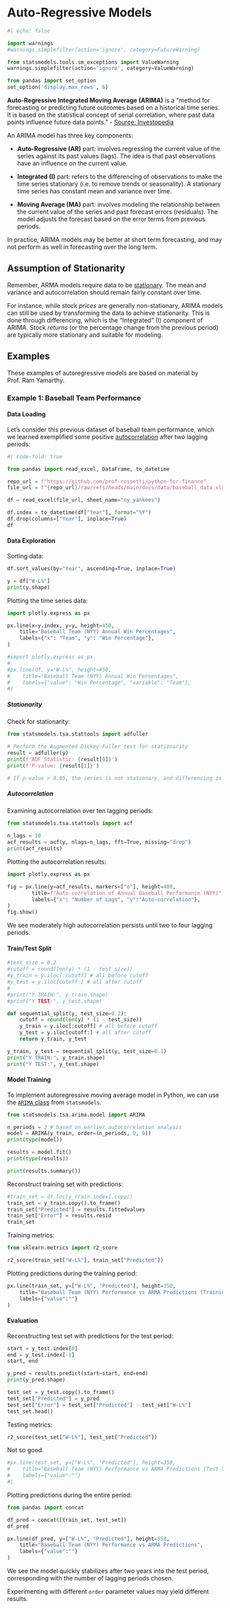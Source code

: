 # Auto-Regressive Models

```python
#| echo: false

import warnings
#warnings.simplefilter(action='ignore', category=FutureWarning)

from statsmodels.tools.sm_exceptions import ValueWarning
warnings.simplefilter(action='ignore', category=ValueWarning)

from pandas import set_option
set_option('display.max_rows', 6)
```

**Auto-Regressive Integrated Moving Average (ARIMA)** is a "method for forecasting or predicting future outcomes based on a historical time series. It is based on the statistical concept of serial correlation, where past data points influence future data points." - [Source: Investopedia](https://www.investopedia.com/terms/a/autoregressive-integrated-moving-average-arima.asp)

An ARIMA model has three key components:

  + **Auto-Regressive (AR)** part: involves regressing the current value of the series against its past values (lags). The idea is that past observations have an influence on the current value.

  + **Integrated (I)** part: refers to the differencing of observations to make the time series stationary (i.e. to remove trends or seasonality). A stationary time series has constant mean and variance over time.

  + **Moving Average (MA)** part: involves modeling the relationship between the current value of the series and past forecast errors (residuals). The model adjusts the forecast based on the error terms from previous periods.


In practice, ARIMA models may be better at short term forecasting, and may not perform as well in forecasting over the long term.

## Assumption of Stationarity

:::{.callout-warning title="Assumption of stationarity"}
Remember, ARMA models require data to be [stationary](./stationarity.qmd). The mean and variance and autocorrelation should remain fairly constant over time.

For instance, while stock *prices* are generally non-stationary, ARIMA models can still be used by transforming the data to achieve stationarity. This is done through differencing, which is the "Integrated" (I) component of ARIMA. Stock *returns* (or the percentage change from the previous period) are typically more stationary and suitable for modeling.
:::


## Examples

:::{.callout-note title="Data Source"}
These examples of autoregressive models are based on material by Prof. Ram Yamarthy.
:::


### Example 1: Baseball Team Performance

#### Data Loading

Let's consider this previous dataset of baseball team performance, which we learned exemplified some positive [autocorrelation](./autocorrelation.qmd#example-2-autocorrelation-of-baseball-team-performance) after two lagging periods:


```python
#| code-fold: true

from pandas import read_excel, DataFrame, to_datetime

repo_url = f"https://github.com/prof-rossetti/python-for-finance"
file_url = f"{repo_url}/raw/refs/heads/main/docs/data/baseball_data.xlsx"

df = read_excel(file_url, sheet_name="ny_yankees")

df.index = to_datetime(df["Year"], format="%Y")
df.drop(columns=["Year"], inplace=True)
df
```


#### Data Exploration

Sorting data:

```python
df.sort_values(by="Year", ascending=True, inplace=True)

y = df["W-L%"]
print(y.shape)
```

Plotting the time series data:

```python
import plotly.express as px

px.line(x=y.index, y=y, height=450,
    title="Baseball Team (NYY) Annual Win Percentages",
    labels={"x": "Team", "y": "Win Percentage"},
)
```

```python
#import plotly.express as px
#
#px.line(df, y="W-L%", height=450,
#    title="Baseball Team (NYY) Annual Win Percentages",
#    labels={"value": "Win Percentage", "variable": "Team"},
#)
```





##### Stationarity

Check for stationarity:

```python
from statsmodels.tsa.stattools import adfuller

# Perform the Augmented Dickey-Fuller test for stationarity
result = adfuller(y)
print(f'ADF Statistic: {result[0]}')
print(f'P-value: {result[1]}')

# If p-value > 0.05, the series is not stationary, and differencing is required
```

##### Autocorrelation


Examining autocorrelation over ten lagging periods:

```python
from statsmodels.tsa.stattools import acf

n_lags = 10
acf_results = acf(y, nlags=n_lags, fft=True, missing="drop")
print(acf_results)
```

Plotting the autocorrelation results:

```python
import plotly.express as px

fig = px.line(y=acf_results, markers=["o"], height=400,
        title=f"Auto-correlation of Annual Baseball Performance (NYY)",
        labels={"x": "Number of Lags", "y":"Auto-correlation"},
)
fig.show()
```

We see moderately high autocorrelation persists until two to four lagging periods.

#### Train/Test Split

```python
#test_size = 0.2
#cutoff = round(len(y) * (1 - test_size))
#y_train = y.iloc[:cutoff] # all before cutoff
#y_test = y.iloc[cutoff:] # all after cutoff
#
#print("Y TRAIN:", y_train.shape)
#print("Y TEST:", y_test.shape)
```

```python
def sequential_split(y, test_size=0.2):
    cutoff = round(len(y) * (1 - test_size))
    y_train = y.iloc[:cutoff] # all before cutoff
    y_test = y.iloc[cutoff:] # all after cutoff
    return y_train, y_test
```

```python
y_train, y_test = sequential_split(y, test_size=0.1)
print("Y TRAIN:", y_train.shape)
print("Y TEST:", y_test.shape)
```


#### Model Training

To implement autoregressive moving average model in Python, we can use the [`ARIMA` class](https://www.statsmodels.org/dev/generated/statsmodels.tsa.arima.model.ARIMA.html) from `statsmodels`.

```python
from statsmodels.tsa.arima.model import ARIMA

n_periods = 2 # based on earlier autocorrelation analysis
model = ARIMA(y_train, order=(n_periods, 0, 0))
print(type(model))

results = model.fit()
print(type(results))

print(results.summary())
```

Reconstruct training set with predictions:

```python
#train_set = df.loc[y_train.index].copy()
train_set = y_train.copy().to_frame()
train_set["Predicted"] = results.fittedvalues
train_set["Error"] = results.resid
train_set
```

Training metrics:

```python
from sklearn.metrics import r2_score

r2_score(train_set["W-L%"], train_set["Predicted"])
```

Plotting predictions during the training period:

```python
px.line(train_set, y=["W-L%", "Predicted"], height=350,
    title="Baseball Team (NYY) Performance vs ARMA Predictions (Training Set)",
    labels={"value":""}
)
```


#### Evaluation

Reconstructing test set with predictions for the test period:

```python
start = y_test.index[0]
end = y_test.index[-1]
start, end
```

```python
y_pred = results.predict(start=start, end=end)
print(y_pred.shape)
```

```python
test_set = y_test.copy().to_frame()
test_set["Predicted"] = y_pred
test_set["Error"] = test_set["Predicted"] - test_set["W-L%"]
test_set.head()
```

Testing metrics:

```python
r2_score(test_set["W-L%"], test_set["Predicted"])
```

Not so good.

```python

#px.line(test_set, y=["W-L%", "Predicted"], height=350,
#    title="Baseball Team (NYY) Performance vs ARMA Predictions (Test Set)",
#    labels={"value":""}
#)
```

Plotting predictions during the entire period:

```python
from pandas import concat

df_pred = concat([train_set, test_set])
df_pred
```

```python
px.line(df_pred, y=["W-L%", "Predicted"], height=350,
    title="Baseball Team (NYY) Performance vs ARMA Predictions",
    labels={"value":""}
)
```

We see the model quickly stabilizes after two years into the test period, corresponding with the number of lagging periods chosen.


Experimenting with different `order` parameter values may yield different results.

